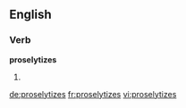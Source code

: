 ==English==

===Verb===
'''proselytizes'''

# {{third-person singular of|[[proselytize]]}}

[[de:proselytizes]]
[[fr:proselytizes]]
[[vi:proselytizes]]